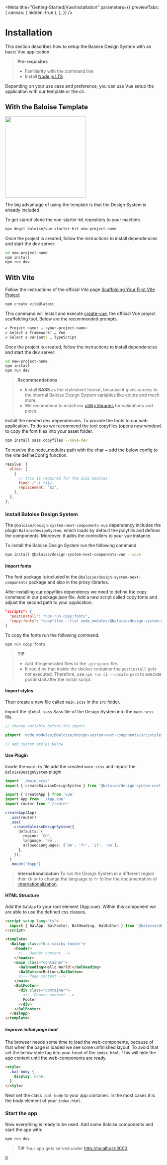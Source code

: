 
<Meta
  title="Getting-Started/Vue/Installation"
  parameters={{
    previewTabs: {
      canvas: { hidden: true },
    },
  }}
/>

# Installation

This section describes how to setup the Baloise Design System with an basic Vue application.

> **Pre-requisites**
>
> - Familiarity with the command line
> - Install [Node.js LTS](https://nodejs.org/en/)

Depending on your use case and preference, you can use Vue setup the application with our template or the cli.

## With the Baloise Template

<img width="260px" src="https://raw.githubusercontent.com/baloise/vue-starter-kit/master/logo-dark.svg" />

The big advantage of using the template is that the Design System is already included.

To get stared clone the vue-starter-kit repository to your machine.

```bash
npx degit baloise/vue-starter-kit new-project-name
```

Once the project is created, follow the instructions to install dependencies and start the dev server:

```bash
cd new-project-name
npm install
npm run dev
```

## With Vite

Follow the instructions of the official Vite page [Scaffolding Your First Vite Project](https://vitejs.dev/guide/)

```sh
npm create vite@latest
```

This command will install and execute [create-vue](https://github.com/vuejs/create-vue), the official
Vue project scaffolding tool. Below are the recommended prompts.

```sh
✔ Project name: … <your-project-name>
✔ Select a framework? … Vue
✔ Select a variant? … TypeScript
```

Once the project is created, follow the instructions to install dependencies and start the dev server:

```bash
cd new-project-name
npm install
npm run dev
```

> **Recommendations**
>
> - Install **SASS** as the stylesheet format, because it gives access to the internal Baloise Design System variables like colors and much more.
> - We recommend to install our [utility libraries](https://github.com/baloise/web-app-utils) for validations and pipes.

Install the needed dev dependencies.
To provide the fonts to our web application. To do so we recommend the tool copyfiles (opens new window) to copy the font files into your asset folder.

```bash
npm install sass copyfiles --save-dev
```

To resolve the node_modules path with the char ~ add the below config to the vite defineConfig function.

```javascript
resolve: {
  alias: [
    {
      // this is required for the SCSS modules
      find: /^~(.*)$/,
      replacement: "$1",
    },
  ],
},
```

### Install Baloise Design System

The `@baloise/design-system-next-components-vue` dependency includes the plugin `BaloiseDesignSystem`, which loads by default the polyfills and defines the components.
Moreover, it adds the controllers to your vue instance.

To install the Baloise Design System run the following command.

```bash
npm install @baloise/design-system-next-components-vue --save
```

#### Import fonts

The font package is included in the `@baloise/design-system-next-components` package and also in the proxy libraries.

After installing our copyfiles dependency we need to define the copy command in our package.json file. Add a new script called copy:fonts and adjust the second path to your application.

```json
"scripts": {
  "postinstall": "npm run copy:fonts",
  "copy:fonts": "copyfiles --flat node_modules/@baloise/design-system-next-fonts/lib/* public/assets/fonts"
}
```

To copy the fonts run the following command.

```bash
npm run copy:fonts
```

> **TIP**
>
> - Add the generated files to the `.gitignore` file.
> - It could be that inside the docker container the `postinstall` gets not executed. Therefore, use `npm run ci --unsafe-perm` to execute postinstall after the install script.

#### Import styles

Then create a new file called `main.scss` in the `src` folder.

Import the `global.sass` Sass file of the Design System into the `main.scss` file.

```scss
// change variable before the import

@import 'node_modules/@baloise/design-system-next-components/src/styles/global';

// add custom styles below
```

#### Use Plugin

Inside the `main.ts` file add the created `main.scss` and import the `BaloiseDesignSystem` plugin.

```typescript
import './main.scss'
import { createBaloiseDesignSystem } from '@baloise/design-system-next-components-vue'

import { createApp } from 'vue'
import App from './App.vue'
import router from './router'

createApp(App)
  .use(router)
  .use(
    createBaloiseDesignSystem({
      defaults: {
        region: 'CH',
        language: 'en',
        allowedLanguages: ['de', 'fr', 'it', 'en'],
      },
    }),
  )
  .mount('#app')
```

> **Internationalization** To run the Design System in a different region then `CH` or to change the language to `fr` follow the documentation of [internationalization](?path=/docs/getting-started-internationalization--page).

#### HTML Structure

Add the `BalApp` to your root element (App.vue). Within this component we are able to use the defined css classes.

```html
<script setup lang="ts">
  import { BalApp, BalFooter, BalHeading, BalButton } from '@baloise/design-system-next-components-vue'
</script>

<template>
  <BalApp class="has-sticky-footer">
    <header>
      <!-- Header content -->
    </header>
    <main class="container">
      <BalHeading>Hello World!</BalHeading>
      <BalButton>Button</BalButton>
      <!-- Page content -->
    </main>
    <BalFooter>
      <div class="container">
        <!-- Footer content -->
        Footer
      </div>
    </BalFooter>
  </BalApp>
</template>
```

##### Improve initial page load

The browser needs some time to load the web-components, because of that when the page is loaded we see some unfinished layout.
To avoid that set the below style tag into your head of the `index.html`. This will hide the app content until the web-components are ready.

```html
<style>
  .bal-body {
    display: none;
  }
</style>
```

Next set the class `.bal-body` to your app container. In the most cases it is the body element of your `index.html`.

### Start the app

Now everything is ready to be used. Add some Baloise components and start the app with:

```bash
npm run dev
```

> **TIP**
> Your app gets served under [http://localhost:3000](http://localhost:3000).

<bal-doc-github link="/stories/getting-started/vue/01-installation.stories.mdx"></bal-doc-github>
ß
